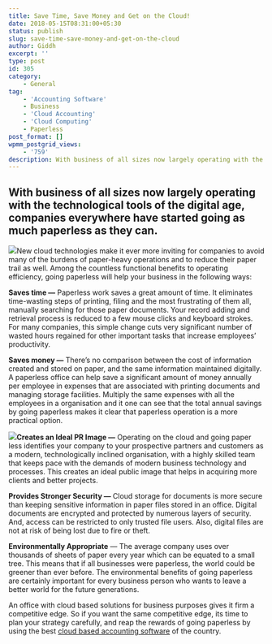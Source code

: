 ```yaml
---
title: Save Time, Save Money and Get on the Cloud!
date: 2018-05-15T08:31:00+05:30
status: publish
slug: save-time-save-money-and-get-on-the-cloud
author: Giddh
excerpt: ''
type: post
id: 305
category:
    - General
tag:
    - 'Accounting Software'
    - Business
    - 'Cloud Accounting'
    - 'Cloud Computing'
    - Paperless
post_format: []
wpmm_postgrid_views:
    - '759'
description: With business of all sizes now largely operating with the technological tools of the digital age, companies everywhere have started going as
---
```

**With business of all sizes now largely operating with the technological tools of the digital age, companies everywhere have started going as much paperless as they can.**
----------------------------------------------------------------------------------------------------------------------------------------------------------------------------

<img class="wp-block-image size-large" src ="https://miro.medium.com/max/656/1*nT9GdR5Bj80tYQebx1OKKw.jpeg" />New cloud technologies make it ever more inviting for companies to avoid many of the burdens of paper-heavy operations and to reduce their paper trail as well. Among the countless functional benefits to operating efficiency, going paperless will help your business in the following ways:

**Saves time —** Paperless work saves a great amount of time. It eliminates time-wasting steps of printing, filing and the most frustrating of them all, manually searching for those paper documents. Your record adding and retrieval process is reduced to a few mouse clicks and keyboard strokes. For many companies, this simple change cuts very significant number of wasted hours regained for other important tasks that increase employees’ productivity.

**Saves money —** There’s no comparison between the cost of information created and stored on paper, and the same information maintained digitally. A paperless office can help save a significant amount of money annually per employee in expenses that are associated with printing documents and managing storage facilities. Multiply the same expenses with all the employees in a organisation and it one can see that the total annual savings by going paperless makes it clear that paperless operation is a more practical option.

<img class="aligncenter size-large" src = "https://miro.medium.com/max/288/1*O9d7zNoMSOqAF55VvsFZhA.jpeg" />**Creates an Ideal PR Image —** Operating on the cloud and going paper less identifies your company to your prospective partners and customers as a modern, technologically inclined organisation, with a highly skilled team that keeps pace with the demands of modern business technology and processes. This creates an ideal public image that helps in acquiring more clients and better projects.

**Provides Stronger Security —** Cloud storage for documents is more secure than keeping sensitive information in paper files stored in an office. Digital documents are encrypted and protected by numerous layers of security. And, access can be restricted to only trusted file users. Also, digital files are not at risk of being lost due to fire or theft.

**Environmentally Appropriate** — The average company uses over thousands of sheets of paper every year which can be equated to a small tree. This means that if all businesses were paperless, the world could be greener than ever before. The environmental benefits of going paperless are certainly important for every business person who wants to leave a better world for the future generations.

An office with cloud based solutions for business purposes gives it firm a competitive edge. So if you want the same competitive edge, its time to plan your strategy carefully, and reap the rewards of going paperless by using the best [cloud based accounting software](https://giddh.com) of the country.